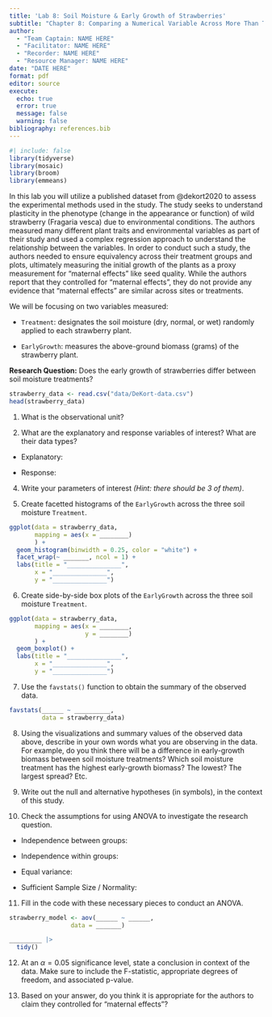 ```yaml
---
title: 'Lab 8: Soil Moisture & Early Growth of Strawberries'
subtitle: "Chapter 8: Comparing a Numerical Variable Across More Than Two Groups"
author:
  - "Team Captain: NAME HERE"
  - "Facilitator: NAME HERE"
  - "Recorder: NAME HERE"
  - "Resource Manager: NAME HERE"
date: "DATE HERE"
format: pdf
editor: source
execute:
  echo: true
  error: true
  message: false
  warning: false
bibliography: references.bib
---
```


```r
#| include: false
library(tidyverse)
library(mosaic)
library(broom)
library(emmeans)
```

In this lab you will utilize a published dataset from @dekort2020 to assess the experimental methods used in the study. The study seeks to understand plasticity in the phenotype (change in the appearance or function) of wild strawberry (Fragaria vesca) due to environmental conditions. The authors measured many different plant traits and environmental variables as part of their study and used a complex regression approach to understand the relationship between the variables. In order to conduct such a study, the authors needed to ensure equivalency across their treatment groups and plots, ultimately measuring the initial growth of the plants as a proxy measurement for "maternal effects" like seed quality. While the authors report that they controlled for "maternal effects", they do not provide any evidence that "maternal effects" are similar across sites or treatments.

We will be focusing on two variables measured:

-   `Treatment`: designates the soil moisture (dry, normal, or wet) randomly applied to each strawberry plant.

-   `EarlyGrowth`: measures the above-ground biomass (grams) of the strawberry plant.

**Research Question:** Does the early growth of strawberries differ between soil moisture treatments?

```r
strawberry_data <- read.csv("data/DeKort-data.csv")
head(strawberry_data)
```

1.  What is the observational unit?

2.  What are the explanatory and response variables of interest? What are their data types?

-   Explanatory:

-   Response:

4.  Write your parameters of interest *(Hint: there should be 3 of them)*.

5.  Create facetted histograms of the `EarlyGrowth` across the three soil moisture `Treatment`.

```r
ggplot(data = strawberry_data, 
       mapping = aes(x = ________)
       ) + 
  geom_histogram(binwidth = 0.25, color = "white") +
  facet_wrap(~ _______, ncol = 1) +
  labs(title = "_______________",
       x = "_______________",
       y = "_______________")
```

6.  Create side-by-side box plots of the `EarlyGrowth` across the three soil moisture `Treatment`.

```r
ggplot(data = strawberry_data, 
       mapping = aes(x = ________,
                     y = ________)
       ) + 
  geom_boxplot() +
  labs(title = "_______________",
       x = "_______________",
       y = "_______________")
```

7.  Use the `favstats()` function to obtain the summary of the observed data.

```r
favstats(______ ~ __________,
         data = strawberry_data)
```

8.  Using the visualizations and summary values of the observed data above, describe in your own words what you are observing in the data. For example, do you think there will be a difference in early-growth biomass between soil moisture treatments? Which soil moisture treatment has the highest early-growth biomass? The lowest? The largest spread? Etc.

9.  Write out the null and alternative hypotheses (in symbols), in the context of this study.

10. Check the assumptions for using ANOVA to investigate the research question.

-   Independence between groups:

-   Independence within groups:

-   Equal variance:

-   Sufficient Sample Size / Normality:

11. Fill in the code with these necessary pieces to conduct an ANOVA.

```r
strawberry_model <- aov(______ ~ ______,
                 data = _______)

_________ |> 
  tidy()

```

12. At an $\alpha = 0.05$ significance level, state a conclusion in context of the data. Make sure to include the F-statistic, appropriate degrees of freedom, and associated p-value.

13. Based on your answer, do you think it is appropriate for the authors to claim they controlled for "maternal effects"?
